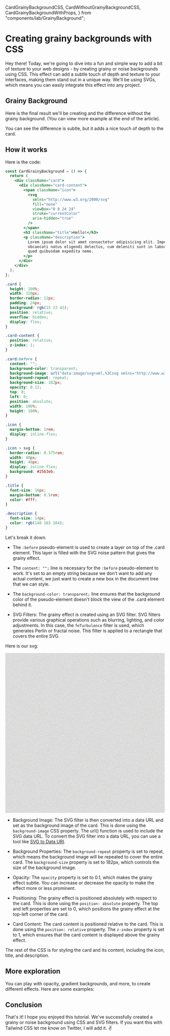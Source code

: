   CardGrainyBackgroundCSS,
  CardWithoutGrainyBackgroundCSS,
  CardGrainyBackgroundWithProps,
} from "components/lab/GrainyBackground";

<LayoutBlog>

# Creating grainy backgrounds with CSS

Hey there! Today, we're going to dive into a fun and simple way to add a bit of texture to your web designs - by creating grainy or noise backgrounds using CSS.
This effect can add a subtle touch of depth and texture to your interfaces, making them stand out in a unique way.
We'll be using SVGs, which means you can easily integrate this effect into any project.

## Grainy Background

Here is the final result we'll be creating and the difference without the grainy background.
(You can view more example at the end of the article).

<ComponentPlayground hasDarkMode>
  <CardGrainyBackgroundCSS />
</ComponentPlayground>

<ComponentPlayground className="mt-8" hasDarkMode>
  <CardWithoutGrainyBackgroundCSS />
</ComponentPlayground>

You can see the difference is subtle, but it adds a nice touch of depth to the card.

## How it works

Here is the code:

```jsx CardGrainyBackground.tsx
const CardGrainyBackground = () => {
  return (
    <div className="card">
      <div className="card-content">
        <span className="icon">
          <svg
            xmlns="http://www.w3.org/2000/svg"
            fill="none"
            viewBox="0 0 24 24"
            stroke="currentColor"
            aria-hidden="true"
          />
        </span>
        <h3 className="title">Hello!</h3>
        <p className="description">
          Lorem ipsum dolor sit amet consectetur adipisicing elit. Impedit ex
          obcaecati natus eligendi delectus, cum deleniti sunt in labore nihil
          quod quibusdam expedita nemo.
        </p>
      </div>
    </div>
  );
};
```

```css
.card {
  height: 100%;
  width: 320px;
  border-radius: 12px;
  padding: 24px;
  background: rgb(15 23 42);
  position: relative;
  overflow: hidden;
  display: flex;
}

.card-content {
  position: relative;
  z-index: 1;
}

.card:before {
  content: "";
  background-color: transparent;
  background-image: url("data:image/svg+xml,%3Csvg xmlns='http://www.w3.org/2000/svg' viewBox='0 0 600 600'%3E%3Cfilter id='a'%3E%3CfeTurbulence type='fractalNoise' baseFrequency='.65' numOctaves='3' stitchTiles='stitch'/%3E%3C/filter%3E%3Crect width='100%25' height='100%25' filter='url(%23a)'/%3E%3C/svg%3E");
  background-repeat: repeat;
  background-size: 182px;
  opacity: 0.12;
  top: 0;
  left: 0;
  position: absolute;
  width: 100%;
  height: 100%;
}

.icon {
  margin-bottom: 1rem;
  display: inline-flex;
}

.icon > svg {
  border-radius: 0.375rem;
  width: 40px;
  height: 40px;
  display: inline-flex;
  background: #2563eb;
}

.title {
  font-size: 16px;
  margin-bottom: 0.5rem;
  color: #fff;
}

.description {
  font-size: 14px;
  color: rgb(148 163 184);
}
```

Let's break it down.

- The `:before` pseudo-element is used to create a layer on top of the .card element. This layer is filled with the SVG noise pattern that gives the grainy effect.

- The `content: "";` line is necessary for the `:before` pseudo-element to work. It's set to an empty string because we don't want to add any actual content, we just want to create a new box in the document tree that we can style.

- The `background-color: transparent;` line ensures that the background color of the pseudo-element doesn't block the view of the .card element behind it.

- SVG Filters: The grainy effect is created using an SVG filter. SVG filters provide various graphical operations such as blurring, lighting, and color adjustments. In this case, the `feTurbulence` filter is used, which generates Perlin or fractal noise. This filter is applied to a rectangle that covers the entire SVG.

Here is our svg:

<ComponentPlayground hasDarkMode>
  <div
    style={{
      width: "96px",
      height: "96px",
    }}
  >
    <svg xmlns="http://www.w3.org/2000/svg" viewBox="0 0 600 600">
      <filter id="a">
        <feTurbulence
          type="fractalNoise"
          baseFrequency=".65"
          numOctaves="3"
          stitchTiles="stitch"
        />
      </filter>
      <rect width="100%" height="100%" filter="url(#a)" />
    </svg>
  </div>
</ComponentPlayground>

- Background Image: The SVG filter is then converted into a data URL and set as the background image of the card. This is done using the `background-image` CSS property. The url() function is used to include the SVG data URL. To convert the SVG filter into a data URL, you can use a tool like [SVG to Data URI](https://yoksel.github.io/url-encoder/).

- Background Properties: The `background-repeat` property is set to repeat, which means the background image will be repeated to cover the entire card. The `background-size` property is set to 182px, which controls the size of the background image.

- Opacity: The `opacity` property is set to 0.1, which makes the grainy effect subtle. You can increase or decrease the opacity to make the effect more or less prominent.

- Positioning: The grainy effect is positioned absolutely with respect to the card. This is done using the `position: absolute` property. The top and left properties are set to 0, which positions the grainy effect at the top-left corner of the card.

- Card Content: The card content is positioned relative to the card. This is done using the `position: relative` property. The `z-index` property is set to 1, which ensures that the card content is displayed above the grainy effect.

The rest of the CSS is for styling the card and its content, including the icon, title, and description.

## More exploration

You can play with opacity, gradient backgrounds, and more, to create different effects. Here are some examples:

<ComponentPlayground hasDarkMode>
  <div className="flex flex-wrap justify-center gap-4">
    <CardGrainyBackgroundWithProps color="blue" opacity={0.5} />
    <CardGrainyBackgroundWithProps color="rgb(255, 252, 127)" opacity={0.1} />
    <CardGrainyBackgroundWithProps
      color="linear-gradient(43deg, #4158D0 0%, #C850C0 46%, #FFCC70 100%)"
      opacity={0.2}
    />
    <CardGrainyBackgroundWithProps
      color="linear-gradient(to right, #434343 0%, black 100%)"
      opacity={0.1}
    />
    <CardGrainyBackgroundWithProps
      color="radial-gradient(circle farthest-side, #fceabb, #f8b500)"
      opacity={0.3}
    />
    <CardGrainyBackgroundWithProps color="rgb(241 245 249)" opacity={0.5} />
  </div>
</ComponentPlayground>

## Conclusion

That's it! I hope you enjoyed this tutorial. We've successfully created a grainy or noise background using CSS and SVG filters.
If you want this with Tailwind CSS let me know on Twitter, I will add it. ✌️

</LayoutBlog>
